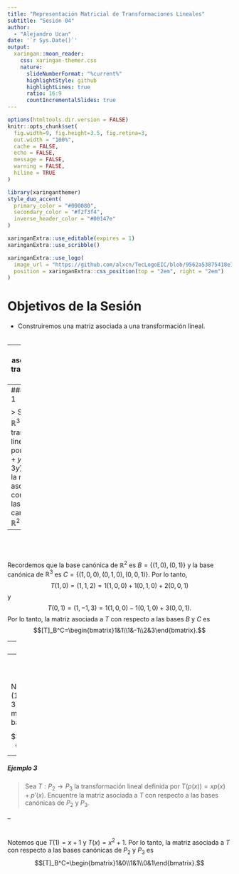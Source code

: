```yaml
---
title: "Representación Matricial de Transformaciones Lineales"
subtitle: "Sesión 04"
author: 
  - "Alejandro Ucan"
date: '`r Sys.Date()`'
output:
  xaringan::moon_reader:
    css: xaringan-themer.css
    nature:
      slideNumberFormat: "%current%"
      highlightStyle: github
      highlightLines: true
      ratio: 16:9
      countIncrementalSlides: true
---
```


```r
options(htmltools.dir.version = FALSE)
knitr::opts_chunk$set(
  fig.width=9, fig.height=3.5, fig.retina=3,
  out.width = "100%",
  cache = FALSE,
  echo = FALSE,
  message = FALSE, 
  warning = FALSE,
  hiline = TRUE
)
```

```r
library(xaringanthemer)
style_duo_accent(
  primary_color = "#000080",
  secondary_color = "#f2f3f4",
  inverse_header_color = "#00147e"
)
```

```r
xaringanExtra::use_editable(expires = 1)
xaringanExtra::use_scribble()
```

```r
xaringanExtra::use_logo(
  image_url = "https://github.com/alxcn/TecLogoEIC/blob/9562a53875418e749a296c85808a19c85fc4be74/IngenieriaCiencias_Horizontal_RGB.png",
  position = xaringanExtra::css_position(top = "2em", right = "2em")
)
```
# Objetivos de la Sesión

* Construiremos una matriz asociada a una transformación lineal. <br/><br/>

---
# Matriz asociada a una transformación lineal

> __Definición:__ Sea $T:V\to W$ una transformación lineal, $B=\{v_1,\ldots,v_n\}$ una base de $V$ y $C=\{w_1,\ldots,w_m\}$ una base de $W$. La __matriz asociada__ a $T$ con respecto a las bases $B$ y $C$ es la matriz $A$ de $m\times n$ definida por $$[T]_B^C=[a_{ij}]_{m\times n}$$ donde $T(v_j)=a_{1j}w_1+\cdots+a_{mj}w_m$ para $j=1,\ldots,n$.

---
##### Ejemplo 1

> Sea $T:\mathbb{R}^2\to\mathbb{R}^3$ la transformación lineal definida por $T(x,y)=(x+y,x-y,2x+3y)$. Encuentre la matriz asociada a $T$ con respecto a las bases canónicas de $\mathbb{R}^2$ y $\mathbb{R}^3$.

--
<br/><br/><br/>
Recordemos que la base canónica de $\mathbb{R}^2$ es $B=\{(1,0),(0,1)\}$ y la base canónica de $\mathbb{R}^3$ es $C=\{(1,0,0),(0,1,0),(0,0,1)\}$. Por lo tanto, $$T(1,0)=(1,1,2)=1(1,0,0)+1(0,1,0)+2(0,0,1)$$ y $$T(0,1)=(1,-1,3)=1(1,0,0)-1(0,1,0)+3(0,0,1).$$ Por lo tanto, la matriz asociada a $T$ con respecto a las bases $B$ y $C$ es $$[T]_B^C=\begin{bmatrix}1&1\\1&-1\\2&3\end{bmatrix}.$$

---
##### Ejemplo 2

> Sea $T:\mathbb{R}^2\to\mathbb{R}^2$ la transformación lineal definida por $T(x,y)=(x-y,2x+3y)$. Encuentre la matriz asociada a $T$ con respecto las bases $S_1=\{(0,1),(1,0)\}$ y $S_2=\{(1,1),(1,-1)\}.$

--
<br/><br/><br/>
Notemos que $T(1,0)=(1,2)=\frac{3}{2}(1,1)-\frac{1}{2}(1,-1)$ y $T(0,1)=(-1,3)=1(1,1)-2(1,-1)$. Por lo tanto, la matriz asociada a $T$ con respecto a las bases $S_1$ y $S_2$ es $$[T]_{S_1}^{S_2}=\begin{bmatrix}\frac{3}{2}&1\\-\frac{1}{2}&-2\end{bmatrix}.$$

---
##### Ejemplo 3

> Sea $T:P_2\to P_3$ la transformación lineal definida por $T(p(x))=xp(x)+p'(x)$. Encuentre la matriz asociada a $T$ con respecto a las bases canónicas de $P_2$ y $P_3$.

--
<br/><br/><br/>
Notemos que $T(1)=x+1$ y $T(x)=x^2+1$. Por lo tanto, la matriz asociada a $T$ con respecto a las bases canónicas de $P_2$ y $P_3$ es $$[T]_B^C=\begin{bmatrix}1&0\\1&1\\0&1\end{bmatrix}.$$